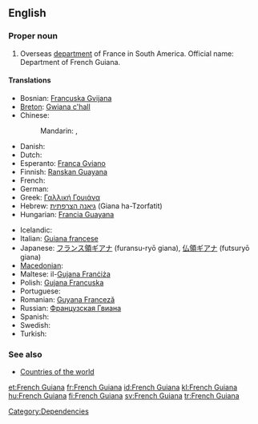 ==English==

===Proper noun===
{{wikipedia}}
{{en-proper noun}}

# Overseas [[department]] of France in South America. Official name: Department of French Guiana.

====Translations====
{{trans-top|Department of French Guiana}}
* Bosnian: [[Francuska Gvijana]] {{f}}
* [[Breton]]: [[Gwiana c'hall]]
* Chinese:
*: Mandarin: {{t-|cmn|法屬圭亞那|sc=Hani}}, {{t-|cmn|法属圭亚那|tr=Fà shǔ Guīyǎnà|sc=Hani}}
* Danish: {{t-|da|Fransk Guyana}}
* Dutch: {{t-|nl|Frans Guyana}}
* Esperanto: [[Franca Gviano]]
* Finnish: [[Ranskan Guayana]]
* French: {{t+|fr|Guyane française|f}}
* German: {{t+|de|Französisch-Guayana}}
* Greek: [[Γαλλική Γουιάνα]]
* Hebrew: [[גיאנה הצרפתית]] (Giana ha-Tzorfatit)
* Hungarian: [[Francia Guayana]]
{{trans-mid}}
* Icelandic: {{t|is|Franska Gvæjana}}
* Italian: [[Guiana francese]]
* Japanese: [[フランス領ギアナ]] (furansu-ryō giana), [[仏領ギアナ]] (futsuryō giana)
* [[Macedonian]]: {{t|mk|Француска Гвајана|f|tr=Fráncuska Gvajána}}
* Maltese: il-[[Gujana Franċiża]]
* Polish: [[Gujana Francuska]]
* Portuguese: {{t+|pt|Guiana Francesa}}
* Romanian: [[Guyana Franceză]] {{f}}
* Russian: [[Французская Гвиана]]
* Spanish: {{t+|es|Guayana Francesa}}
* Swedish: {{t+|sv|Franska Guyana}}
* Turkish: {{t+|tr|Fransız Guyanası}}
{{trans-bottom}}

===See also===
* [[Appendix:Countries of the world|Countries of the world]]

[[Category:Dependencies]]

[[et:French Guiana]]
[[fr:French Guiana]]
[[id:French Guiana]]
[[kl:French Guiana]]
[[hu:French Guiana]]
[[fi:French Guiana]]
[[sv:French Guiana]]
[[tr:French Guiana]]